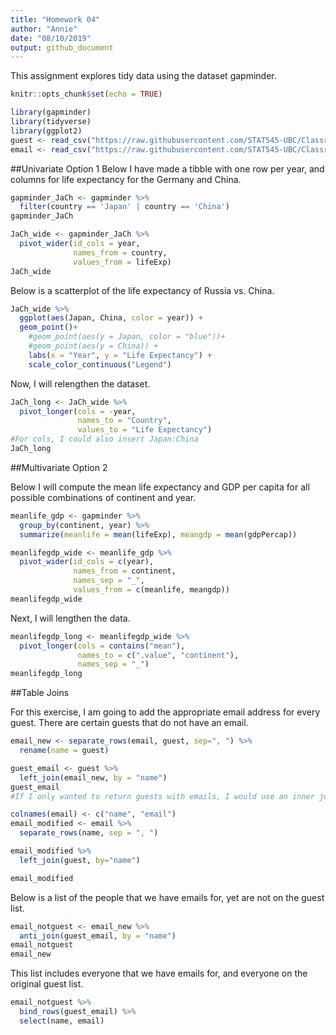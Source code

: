 ```yaml
---
title: "Homework 04"
author: "Annie"
date: "08/10/2019"
output: github_document
---
```


This assignment explores tidy data using the dataset gapminder.
```r
knitr::opts_chunk$set(echo = TRUE)

library(gapminder)
library(tidyverse)
library(ggplot2)
guest <- read_csv("https://raw.githubusercontent.com/STAT545-UBC/Classroom/master/data/wedding/attend.csv")
email <- read_csv("https://raw.githubusercontent.com/STAT545-UBC/Classroom/master/data/wedding/emails.csv")
```

##Univariate Option 1
Below I have made a tibble with one row per year, and columns for life expectancy for the Germany and China.
```r
gapminder_JaCh <- gapminder %>%
  filter(country == 'Japan' | country == 'China')
gapminder_JaCh

JaCh_wide <- gapminder_JaCh %>%
  pivot_wider(id_cols = year, 
              names_from = country, 
              values_from = lifeExp)
JaCh_wide
```

Below is a scatterplot of the life expectancy of Russia vs. China.

```r
JaCh_wide %>%
  ggplot(aes(Japan, China, color = year)) +
  geom_point()+
    #geom_point(aes(y = Japan, color = "blue"))+
    #geom_point(aes(y = China)) +
    labs(x = "Year", y = "Life Expectancy") +
    scale_color_continuous("Legend")
```


Now, I will relengthen the dataset. 

```r
JaCh_long <- JaCh_wide %>%
  pivot_longer(cols = -year,
               names_to = "Country",
               values_to = "Life Expectancy")
#For cols, I could also insert Japan:China
JaCh_long
```

##Multivariate Option 2

Below I will compute the mean life expectancy and GDP per capita for all possible combinations of continent and year.

```r
meanlife_gdp <- gapminder %>%
  group_by(continent, year) %>%
  summarize(meanlife = mean(lifeExp), meangdp = mean(gdpPercap))

meanlifegdp_wide <- meanlife_gdp %>%
  pivot_wider(id_cols = c(year),
              names_from = continent,
              names_sep = "_",
              values_from = c(meanlife, meangdp))
meanlifegdp_wide
```

Next, I will lengthen the data.

```r
meanlifegdp_long <- meanlifegdp_wide %>%
  pivot_longer(cols = contains("mean"), 
               names_to = c(".value", "continent"),
               names_sep = "_")
meanlifegdp_long
```

##Table Joins

For this exercise, I am going to add the appropriate email address for every guest. There are certain guests that do not have an email.

```r
email_new <- separate_rows(email, guest, sep=", ") %>%
  rename(name = guest)

guest_email <- guest %>% 
  left_join(email_new, by = "name")
guest_email
#If I only wanted to return guests with emails, I would use an inner join instead of a left join.
```

```r
colnames(email) <- c("name", "email")
email_modified <- email %>%
  separate_rows(name, sep = ", ")

email_modified %>%
  left_join(guest, by="name")

email_modified
```

Below is a list of the people that we have emails for, yet are not on the guest list.

```r
email_notguest <- email_new %>%
  anti_join(guest_email, by = "name")
email_notguest
email_new
```

This list includes everyone that we have emails for, and everyone on the original guest list.

```r
email_notguest %>%
  bind_rows(guest_email) %>%
  select(name, email)
  
```

